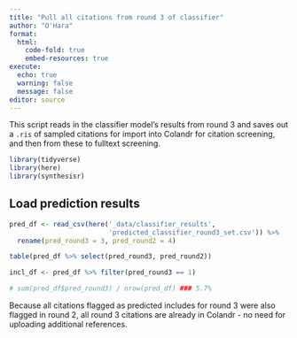 ```yaml
---
title: "Pull all citations from round 3 of classifier"
author: "O'Hara"
format: 
  html:
    code-fold: true
    embed-resources: true
execute:
  echo: true
  warning: false
  message: false
editor: source
---
```


This script reads in the classifier model's results from round 3 and saves out a `.ris` of sampled citations for import into Colandr for citation screening, and then from these to fulltext screening.

```r
library(tidyverse)
library(here)
library(synthesisr)
```

## Load prediction results

```r
pred_df <- read_csv(here('_data/classifier_results', 
                         'predicted_classifier_round3_set.csv')) %>%
  rename(pred_round3 = 3, pred_round2 = 4)

table(pred_df %>% select(pred_round3, pred_round2))

incl_df <- pred_df %>% filter(pred_round3 == 1)

# sum(pred_df$pred_round3) / nrow(pred_df) ### 5.7%
```

Because all citations flagged as predicted includes for round 3 were also flagged in round 2, all round 3 citations are already in Colandr - no need for uploading additional references.
